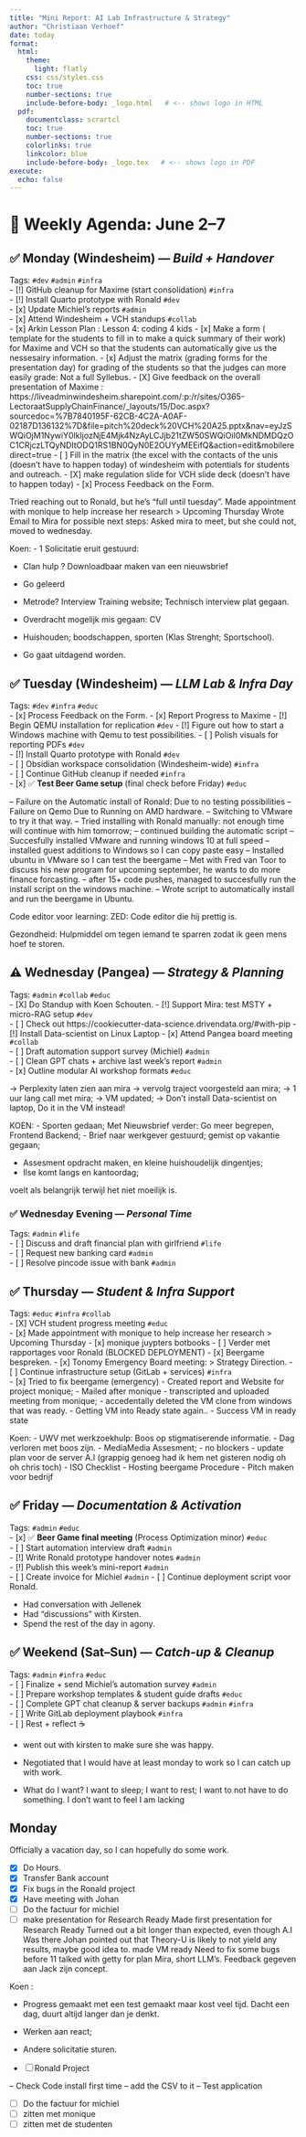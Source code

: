 ```yaml
---
title: "Mini Report: AI Lab Infrastructure & Strategy"
author: "Christiaan Verhoef"
date: today
format:
  html:
    theme:
      light: flatly
    css: css/styles.css
    toc: true
    number-sections: true
    include-before-body: _logo.html   # <-- shows logo in HTML
  pdf:
    documentclass: scrartcl
    toc: true
    number-sections: true
    colorlinks: true
    linkcolor: blue
    include-before-body: _logo.tex   # <-- shows logo in PDF
execute:
  echo: false
---
```

# 📅 Weekly Agenda: June 2–7

## ✅ Monday (Windesheim) — *Build + Handover*  
Tags: `#dev` `#admin` `#infra`  
- [!] GitHub cleanup for Maxime (start consolidation) `#infra`  
- [!] Install Quarto prototype with Ronald `#dev`  
- [x] Update Michiel’s reports `#admin`  
- [x] Attend Windesheim + VCH standups `#collab`  
- [x] Arkin Lesson Plan : Lesson 4: coding 4 kids 
- [x] Make a form ( template for the students to fill in to make a quick summary of their work)  for Maxime and VCH so that the students can automatically give us the nessesairy information.
- [x] Adjust the matrix (grading forms for the presentation day) for grading of the students so that the judges can more easily grade: Not a full Syllebus.
- [X] Give feedback on the overall presentation of Maxime : https://liveadminwindesheim.sharepoint.com/:p:/r/sites/O365-LectoraatSupplyChainFinance/_layouts/15/Doc.aspx?sourcedoc=%7B7840195F-62CB-4C2A-A0AF-02187D136132%7D&file=pitch%20deck%20VCH%20A25.pptx&nav=eyJzSWQiOjM1NywiY0lkIjozNjE4Mjk4NzAyLCJjb21tZW50SWQiOiI0MkNDMDQzOC1CRjczLTQyNDItODQ1RS1BN0QyN0E2OUYyMEEifQ&action=edit&mobileredirect=true
- [ ] Fill in the matrix (the excel with the contacts of the unis (doesn't have to happen today) of windesheim with potentials for students and outreach. 
- [X] make regulation slide for VCH slide deck (doesn't have to happen today)
- [x] Process Feedback on the Form. 

Tried reaching out to Ronald, but he's "full until tuesday".
Made appointment with monique to help increase her research > Upcoming Thursday
Wrote Email to Mira for possible next steps: 
Asked mira to meet, but she could not, moved to wednesday. 

Koen:
- 1 Solicitatie eruit gestuurd: 

- Clan hulp ? Downloadbaar maken van een nieuwsbrief
- Go geleerd
- Metrode? Interview Training website; Technisch interview plat gegaan.
- Overdracht mogelijk mis gegaan: CV
- Huishouden; boodschappen, sporten (Klas Strenght; Sportschool).

- Go gaat uitdagend worden. 




## ✅ Tuesday (Windesheim) — *LLM Lab & Infra Day*  
Tags: `#dev` `#infra` `#educ`  
- [x] Process Feedback on the Form.
- [x] Report Progress to Maxime
- [!] Begin QEMU installation for replication `#dev`
- [!] Figure out how to start a Windows machine with Qemu to test possibilities. 
- [ ] Polish visuals for reporting PDFs `#dev`  
- [!] Install Quarto prototype with Ronald `#dev`  
- [ ] Obsidian workspace consolidation (Windesheim-wide) `#infra`  
- [ ] Continue GitHub cleanup if needed `#infra`  
- [x] ✅ **Test Beer Game setup** (final check before Friday) `#educ`  

-- Failure on the Automatic install of Ronald: Due to no testing possibilities
-- Failure on Qemo Due to Running on AMD hardware.
-- Switching to VMware to try it that way.
-- Tried installing with Ronald manually: not enough time will continue with him tomorrow; 
-- continued building the automatic script
-- Succesfully installed VMware and running windows 10 at full speed
-- installed guest additions to Windows so I can copy paste easy
-- Installed ubuntu in VMware so I can test the beergame
-- Met with Fred van Toor to discuss his new program for upcoming september, he wants to do more finance forcasting.
-- after 15+ code pushes, managed to succesfully run the install script on the windows machine.
-- Wrote script to automatically install and run the beergame in Ubuntu. 

Code editor voor learning: ZED: Code editor die hij prettig is. 

Gezondheid:
Hulpmiddel om tegen iemand te sparren zodat ik geen mens hoef te storen. 

## ⚠️ Wednesday (Pangea) — *Strategy & Planning*  
Tags: `#admin` `#collab` `#educ`  
- [X] Do Standup with Koen Schouten. 
- [!] Support Mira: test MSTY + micro-RAG setup `#dev`  
- [ ] Check out https://cookiecutter-data-science.drivendata.org/#with-pip
- [!] Install Data-scientist on Linux Laptop
- [x] Attend Pangea board meeting `#collab`  
- [ ] Draft automation support survey (Michiel) `#admin`  
- [ ] Clean GPT chats + archive last week’s report `#admin`  
- [x] Outline modular AI workshop formats `#educ`  

-> Perplexity laten zien aan mira
-> vervolg traject voorgesteld aan mira;
-> 1 uur lang call met mira;
-> VM updated;
-> Don't install Data-scientist on laptop, Do it in the VM instead!


KOEN: 
- Sporten gedaan; Met Nieuwsbrief verder: Go meer begrepen, Frontend Backend; 
- Brief naar werkgever gestuurd; gemist op vakantie gegaan; 


- Assesment opdracht maken, en kleine huishoudelijk dingentjes;
- Ilse komt langs en kantoordag;  


voelt als belangrijk terwijl het niet moeilijk is. 



### ✅ Wednesday Evening — *Personal Time*  
Tags: `#admin` `#life`  
- [ ] Discuss and draft financial plan with girlfriend `#life`  
- [ ] Request new banking card `#admin`  
- [ ] Resolve pincode issue with bank `#admin`  

## ✅ Thursday — *Student & Infra Support*  
Tags: `#educ` `#infra` `#collab`  
- [X] VCH student progress meeting `#educ`  
- [x] Made appointment with monique to help increase her research > Upcoming Thursday
- [x] monique juypters botbooks
- [ ] Verder met rapportages voor Ronald (BLOCKED DEPLOYMENT)
- [x] Beergame bespreken. 
- [x] Tonomy Emergency Board meeting: > Strategy Direction. 
- [ ] Continue infrastructure setup (GitLab + services) `#infra`  
- [x] Tried to fix beergame (emergency)
- Created report and Website for project monique;
- Mailed after monique
- transcripted and uploaded meeting from monique;
- accedentally deleted the VM clone from windows that was ready.
- Getting VM into Ready state again..
- Success VM in ready state

Koen:
- UWV met werkzoekhulp: Boos op stigmatiserende informatie.
- Dag verloren met boos zijn.
- MediaMedia Assesment; 
- no blockers
- update plan voor de server A.I (grappig genoeg had ik hem net gisteren nodig oh oh chris toch)
- ISO Checklist 
- Hosting beergame Procedure
- Pitch maken voor bedrijf



## ✅ Friday — *Documentation & Activation*  
Tags: `#admin` `#educ`  
- [x] ✅ **Beer Game final meeting** (Process Optimization minor) `#educ`  
- [ ] Start automation interview draft `#admin`  
- [!] Write Ronald prototype handover notes `#admin`  
- [!] Publish this week’s mini-report `#admin`  
- [ ] Create invoice for Michiel `#admin` 
- [ ] Continue deployment script voor Ronald. 

- Had conversation with Jellenek
- Had "discussions" with Kirsten.
- Spend the rest of the day in agony. 

## ✅ Weekend (Sat–Sun) — *Catch-up & Cleanup*  
Tags: `#admin` `#infra` `#educ`  
- [ ] Finalize + send Michiel’s automation survey `#admin`  
- [ ] Prepare workshop templates & student guide drafts `#educ`  
- [ ] Complete GPT chat cleanup & server backups `#admin` `#infra`  
- [ ] Write GitLab deployment playbook `#infra`  
- [ ] Rest + reflect ☕️  

- went out with kirsten to make sure she was happy.
- Negotiated that I would have at least monday to work so I can catch up with work. 

- What do I want?
I want to sleep;
I want to rest;
I want to not have to do something. I don't want to feel I am lacking

## Monday
Officially a vacation day, so I can hopefully do some work.

- [x] Do Hours.
- [x] Transfer Bank account 
- [x] Fix bugs in the Ronald project
- [x] Have meeting with Johan
- [ ] Do the factuur for michiel
- [ ] make presentation for Research Ready
Made first presentation for Research Ready
Turned out a bit longer than expected, even though A.I Was there
Johan pointed out that Theory-U is likely to not yield any results, maybe good idea to.
made VM ready
Need to fix some bugs before 11
talked with getty for plan Mira, short LLM's.
Feedback gegeven aan Jack zijn concept. 


Koen : 

- Progress gemaakt met een test gemaakt maar kost veel tijd.
Dacht een dag, duurt altijd langer dan je denkt.
- Werken aan react; 
- Andere solicitatie sturen.


- [ ] Ronald Project

 -- Check Code install first time
 -- add the CSV to it
 -- Test application


- [ ] Do the factuur for michiel
- [ ] zitten met monique
- [ ] zitten met de studenten
